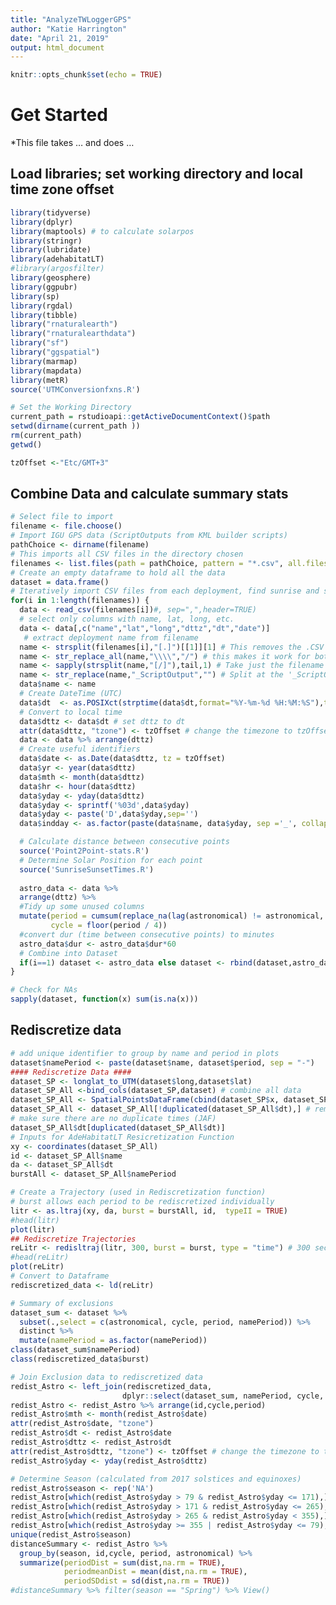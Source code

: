 ```yaml
---
title: "AnalyzeTWLoggerGPS"
author: "Katie Harrington"
date: "April 21, 2019"
output: html_document
---
```


```r
knitr::opts_chunk$set(echo = TRUE)
```

# Get Started
*This file takes ... and does ...

## Load libraries; set working directory and local time zone offset

```r
library(tidyverse)
library(dplyr)
library(maptools) # to calculate solarpos
library(stringr)
library(lubridate)
library(adehabitatLT)
#library(argosfilter)
library(geosphere)
library(ggpubr)
library(sp)
library(rgdal)
library(tibble)
library("rnaturalearth")
library("rnaturalearthdata")
library("sf")
library("ggspatial")
library(marmap)
library(mapdata)
library(metR)
source('UTMConversionfxns.R')

# Set the Working Directory
current_path = rstudioapi::getActiveDocumentContext()$path 
setwd(dirname(current_path ))
rm(current_path)
getwd()

tzOffset <-"Etc/GMT+3"
```

## Combine Data and calculate summary stats
```r
# Select file to import
filename <- file.choose()
# Import IGU GPS data (ScriptOutputs from KML builder scripts)
pathChoice <- dirname(filename)
# This imports all CSV files in the directory chosen
filenames <- list.files(path = pathChoice, pattern = "*.csv", all.files = FALSE, full.names = TRUE, recursive = FALSE, ignore.case = TRUE)
# Create an empty dataframe to hold all the data
dataset = data.frame()
# Iteratively import CSV files from each deployment, find sunrise and sunset times, and create columns for sorting and processing.
for(i in 1:length(filenames)) {
  data <- read_csv(filenames[i])#, sep=",",header=TRUE)
  # select only columns with name, lat, long, etc.
  data <- data[,c("name","lat","long","dttz","dt","date")]
   # extract deployment name from filename
  name <- strsplit(filenames[i],"[.]")[[1]][1] # This removes the .CSV
  name <- str_replace_all(name,"\\\\","/") # this makes it work for both windows and mac
  name <- sapply(strsplit(name,"[/]"),tail,1) # Take just the filename
  name <- str_replace(name,"_ScriptOutput","") # Split at the '_ScriptOutput' for just the deployment name
  data$name <- name
  # Create DateTime (UTC)
  data$dt  <- as.POSIXct(strptime(data$dt,format="%Y-%m-%d %H:%M:%S"),tz="GMT")
  # Convert to local time
  data$dttz <- data$dt # set dttz to dt
  attr(data$dttz, "tzone") <- tzOffset # change the timezone to tzOffset
  data <- data %>% arrange(dttz)
  # Create useful identifiers
  data$date <- as.Date(data$dttz, tz = tzOffset)
  data$yr <- year(data$dttz)
  data$mth <- month(data$dttz)
  data$hr <- hour(data$dttz)	
  data$yday <- yday(data$dttz)
  data$yday <- sprintf('%03d',data$yday)
  data$yday <- paste('D',data$yday,sep='')
  data$indday <- as.factor(paste(data$name, data$yday, sep ='_', collapse = NULL))

  # Calculate distance between consecutive points
  source('Point2Point-stats.R')
  # Determine Solar Position for each point
  source('SunriseSunsetTimes.R')
  
  astro_data <- data %>%
  arrange(dttz) %>%
  #Tidy up some unused columns
  mutate(period = cumsum(replace_na(lag(astronomical) != astronomical, 1)),  
         cycle = floor(period / 4))
  #convert dur (time between consecutive points) to minutes
  astro_data$dur <- astro_data$dur*60 
  # Combine into Dataset
  if(i==1) dataset <- astro_data else dataset <- rbind(dataset,astro_data)
}

# Check for NAs
sapply(dataset, function(x) sum(is.na(x)))

```

## Rediscretize data
```r
# add unique identifier to group by name and period in plots
dataset$namePeriod <- paste(dataset$name, dataset$period, sep = "-")
#### Rediscretize Data ####
dataset_SP <- longlat_to_UTM(dataset$long,dataset$lat)
dataset_SP_All <-bind_cols(dataset_SP,dataset) # combine all data
dataset_SP_All <- SpatialPointsDataFrame(cbind(dataset_SP$x, dataset_SP$y), dataset_SP_All, match.ID = FALSE)
dataset_SP_All <- dataset_SP_All[!duplicated(dataset_SP_All$dt),] # remove duplicate times
# make sure there are no duplicate times (JAF)
dataset_SP_All$dt[duplicated(dataset_SP_All$dt)] 
# Inputs for AdeHabitatLT Resicretization Function
xy <- coordinates(dataset_SP_All)
id <- dataset_SP_All$name
da <- dataset_SP_All$dt
burstAll <- dataset_SP_All$namePeriod 

# Create a Trajectory (used in Rediscretization function)
# burst allows each period to be rediscretized individually
litr <- as.ltraj(xy, da, burst = burstAll, id,  typeII = TRUE)
#head(litr)
plot(litr)
## Rediscretize Trajectories
reLitr <- redisltraj(litr, 300, burst = burst, type = "time") # 300 seconds is 5 minutes
#head(reLitr)
plot(reLitr)
# Convert to Dataframe
rediscretized_data <- ld(reLitr)

# Summary of exclusions
dataset_sum <- dataset %>% 
  subset(.,select = c(astronomical, cycle, period, namePeriod)) %>% 
  distinct %>% 
  mutate(namePeriod = as.factor(namePeriod))
class(dataset_sum$namePeriod)
class(rediscretized_data$burst)

# Join Exclusion data to rediscretized data
redist_Astro <- left_join(rediscretized_data, 
                         dplyr::select(dataset_sum, namePeriod, cycle, period, astronomical), by = c("burst"="namePeriod"))
redist_Astro <- redist_Astro %>% arrange(id,cycle,period)
redist_Astro$mth <- month(redist_Astro$date)
attr(redist_Astro$date, "tzone")
redist_Astro$dt <- redist_Astro$date
redist_Astro$dttz <- redist_Astro$dt
attr(redist_Astro$dttz, "tzone") <- tzOffset # change the timezone to tzOffset
redist_Astro$yday <- yday(redist_Astro$dttz)

# Determine Season (calculated from 2017 solstices and equinoxes)
redist_Astro$season <- rep('NA')
redist_Astro[which(redist_Astro$yday > 79 & redist_Astro$yday <= 171),]$season <- 'Fall'
redist_Astro[which(redist_Astro$yday > 171 & redist_Astro$yday <= 265),]$season <- 'Winter'
redist_Astro[which(redist_Astro$yday > 265 & redist_Astro$yday < 355),]$season <- 'Spring'
redist_Astro[which(redist_Astro$yday >= 355 | redist_Astro$yday <= 79),]$season <- 'Summer'
unique(redist_Astro$season)
distanceSummary <- redist_Astro %>% 
  group_by(season, id,cycle, period, astronomical) %>% 
  summarize(periodDist = sum(dist,na.rm = TRUE),
            periodmeanDist = mean(dist,na.rm = TRUE),
            periodSDdist = sd(dist,na.rm = TRUE))
#distanceSummary %>% filter(season == "Spring") %>% View()

```
